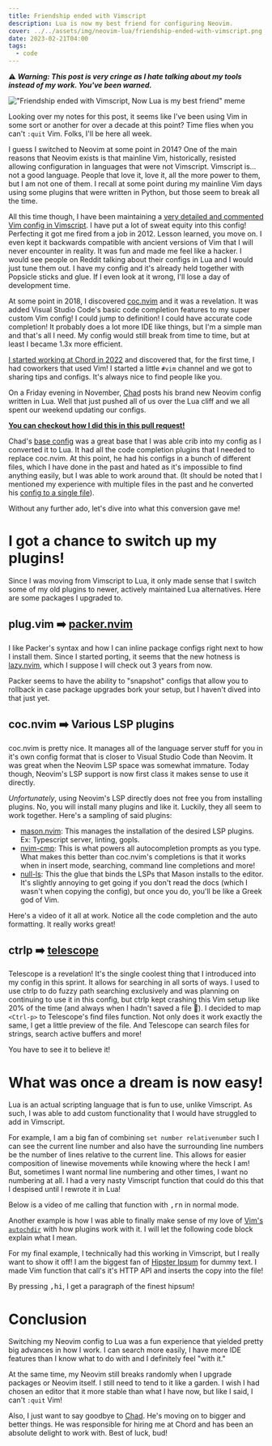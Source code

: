 ```yaml
---
title: Friendship ended with Vimscript
description: Lua is now my best friend for configuring Neovim.
cover: ../../assets/img/neovim-lua/friendship-ended-with-vimscript.png
date: 2023-02-21T04:00
tags:
  - code
---
```


⚠️ _**Warning: This post is very cringe as I hate talking about my tools instead of my work. You've been warned.**_

!["Friendship ended with Vimscript, Now Lua is my best friend" meme](../../assets/img/neovim-lua/friendship-ended-with-vimscript.png)

Looking over my notes for this post, it seems like I've been using Vim in some sort or another for over a decade at this
point? Time flies when you can't `:quit` Vim. Folks, I'll be here all week.

I guess I switched to Neovim at some point in 2014? One of the main reasons that Neovim exists is that mainline Vim,
historically, resisted allowing configuration in languages that were not Vimscript. Vimscript is… not a good language.
People that love it, love it, all the more power to them, but I am not one of them. I recall at some point during my
mainline Vim days using some plugins that were written in Python, but those seem to break all the time.

All this time though, I have been maintaining a [very detailed and commented Vim config in Vimscript](https://github.com/eligundry/dots/blob/b6ec01b9fefb3d2883d12ffa2676e9fb1b6a6d48/config/nvim/init.vim).
I have put a lot of sweat equity into this config! Perfecting it got me fired from a job in 2012. Lesson learned, you
move on. I even kept it backwards compatible with ancient versions of Vim that I will never encounter in reality. It was fun and made me feel
like a hacker. I would see people on Reddit talking about their configs in Lua and I would just tune them out. I have
my config and it's already held together with Popsicle sticks and glue. If I even look at it wrong, I'll lose a day of
development time.

At some point in 2018, I discovered [coc.nvim](https://github.com/neoclide/coc.nvim) and it was a revelation. It was added
Visual Studio Code's basic code completion features to my super custom Vim config! I could jump to definition!
I could have accurate code completion! It probably does a lot more IDE like things, but I'm a simple man and that's
all I need. My config would still break from time to time, but at least I became 1.3x more efficient.

[I started working at Chord in 2022](/blog/job-search-2k22) and discovered that, for the first time, I had coworkers
that used Vim! I started a little `#vim` channel and we got to sharing tips and configs. It's always nice to find
people like you.

On a Friday evening in November, [Chad](https://www.linkedin.com/in/chadnickell/) posts his brand new Neovim config
written in Lua. Well that just pushed all of us over the Lua cliff and we all spent our weekend updating our configs.

[**You can checkout how I did this in this pull request!**](https://github.com/eligundry/dots/pull/7)

Chad's [base config](https://github.com/nickell/yadm/commit/5cc342cb5637294506421742b155a4db44b6c4fb) was a great base
that I was able crib into my config as I converted it to Lua. It had all the code completion plugins that I needed to
replace coc.nvim. At this point, he had his configs in a bunch of different files, which I have done in the past and
hated as it's impossible to find anything easily, but I was able to work around that. (It should be noted that I mentioned
my experience with multiple files in the past and he converted his [config to a single file](https://github.com/nickell/yadm/blob/4b057ddd343292f2f726336b4552a4231bd1cbf6/.config/nvim/init.lua)).

Without any further ado, let's dive into what this conversion gave me!

# I got a chance to switch up my plugins!

Since I was moving from Vimscript to Lua, it only made sense that I switch some of my old plugins to newer, actively
maintained Lua alternatives. Here are some packages I upgraded to.

## plug.vim ➡️ [packer.nvim](https://github.com/wbthomason/packer.nvim)

I like Packer's syntax and how I can inline package configs right next to how I install them. Since I started porting,
it seems that the new hotness is [lazy.nvim](https://github.com/folke/lazy.nvim), which I suppose I will check out 3
years from now.

Packer seems to have the ability to "snapshot" configs that allow you to rollback in case package upgrades bork your
setup, but I haven't dived into that just yet.

## coc.nvim ➡️ Various LSP plugins

coc.nvim is pretty nice. It manages all of the language server stuff for you in it's own config format that is closer
to Visual Studio Code than Neovim. It was great when the Neovim LSP space was somewhat immature. Today though, Neovim's
LSP support is now first class it makes sense to use it directly.

_Unfortunately_, using Neovim's LSP directly does not free you from installing plugins. No, you will install many plugins
and like it. Luckily, they all seem to work together. Here's a sampling of said plugins:

- [mason.nvim](https://github.com/williamboman/mason.nvim): This manages the installation of the desired LSP plugins.
  Ex: Typescript server, linting, gopls.
- [nvim-cmp](https://github.com/hrsh7th/nvim-cmp): This is what powers all autocompletion prompts as you type. What makes
  this better than coc.nvim's completions is that it works when in insert mode, searching, command line completions and
  more!
- [null-ls](https://github.com/jose-elias-alvarez/null-ls.nvim): This the glue that binds the LSPs that Mason installs
  to the editor. It's slightly annoying to get going if you don't read the docs (which I wasn't when copying the config),
  but once you do, you'll be like a Greek god of Vim.

Here's a video of it all at work. Notice all the code completion and the auto formatting. It really works great!

<DemoVideo
  src="/video/neovim-lua/lsp-completion.webm"
  alt="Video showing off the code compeltion plugins I setup"
/>

## ctrlp ➡️ [telescope](https://github.com/nvim-telescope/telescope.nvim)

Telescope is a revelation! It's the single coolest thing that I introduced into my config in this sprint. It allows for
searching in all sorts of ways. I used to use ctrlp to do fuzzy path searching exclusively and was planning on continuing
to use it in this config, but ctrlp kept crashing this Vim setup like 20% of the time (and always when I hadn't saved
a file 😤). I decided to map `<Ctrl-p>` to Telescope's find files function. Not only does it work exactly the same,
I get a little preview of the file. And Telescope can search files for strings, search active buffers and more!

You have to see it to believe it!

<DemoVideo
  src="/video/neovim-lua/telescope.webm"
  alt="Video showing all the cool things Telescope can do (fuzzy path matching, live grepping)"
/>

# What was once a dream is now easy!

Lua is an actual scripting language that is fun to use, unlike Vimscript. As such, I was able to add custom functionality
that I would have struggled to add in Vimscript.

For example, I am a big fan of combining `set number relativenumber` such I can see the current line number and also
have the surrounding line numbers be the number of lines relative to the current line. This allows for easier composition
of linewise movements while knowing where the heck I am! But, sometimes I want normal line numbering and other times, I
want no numbering at all. I had a very nasty Vimscript function that could do this that I despised until I rewrote it in
Lua!

<GithubFile url="https://github.com/eligundry/dots/blob/eeed2f2fcbf3c1aa02b6981e2abea746b1c50cd6/config/nvim/init.lua#L647-L684" />

Below is a video of me calling that function with <kbd>,rn</kbd> in normal mode.

<DemoVideo
  src="/video/neovim-lua/numbering-modes.webm"
  alt="Video showing the different Vim numbering modes being cycled through with ,rn"
/>

Another example is how I was able to finally make sense of my love of [Vim's `autochdir`](https://vim.fandom.com/wiki/Set_working_directory_to_the_current_file)
with how plugins work with it. I will let the following code block explain what I mean.

<GithubFile url="https://github.com/eligundry/dots/blob/eeed2f2fcbf3c1aa02b6981e2abea746b1c50cd6/config/nvim/init.lua#L802-L850" />

For my final example, I technically had this working in Vimscript, but I really want to show it off! I am the biggest fan
of [Hipster Ipsum](https://hipsum.co/) for dummy text. I made Vim function that call's it's HTTP API and inserts the copy
into the file!

<GithubFile url="https://github.com/eligundry/dots/blob/eeed2f2fcbf3c1aa02b6981e2abea746b1c50cd6/config/nvim/init.lua#L852-L857" />

By pressing <kbd>,hi</kbd>, I get a paragraph of the finest hipsum!

<DemoVideo
  src="/video/neovim-lua/hipster-ipsum.webm"
  alt="Video showing how to insert Hipster Ipsum with ,hi in Neovim"
/>

# Conclusion

Switching my Neovim config to Lua was a fun experience that yielded pretty big advances in how I work. I can search more
easily, I have more IDE features than I know what to do with and I definitely feel "with it."

At the same time, my Neovim still breaks randomly when I upgrade packages or Neovim itself. I still need to tend to it
like a garden. I wish I had chosen an editor that it more stable than what I have now, but like I said, I can't `:quit`
Vim!

Also, I just want to say goodbye to [Chad](https://www.linkedin.com/in/chadnickell/). He's moving on to bigger and better
things. He was responsible for hiring me at Chord and has been an absolute delight to work with. Best of luck, bud!

